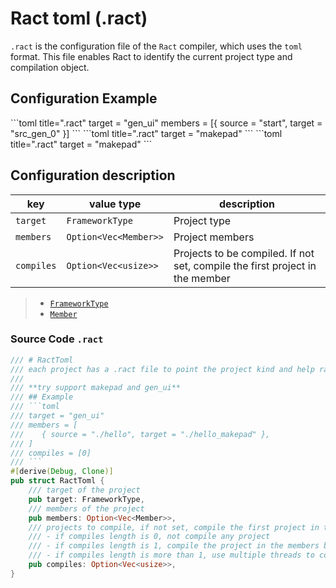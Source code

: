 
# Ract toml (.ract)

`.ract` is the configuration file of the `Ract` compiler, which uses the `toml` format. This file enables Ract to identify the current project type and compilation object.

## Configuration Example

<Tabs>
    <Tab label="GenUI">
        ```toml title=".ract"
        target = "gen_ui"
        members = [{ source = "start", target = "src_gen_0" }]
        ```
    </Tab>
    <Tab label="Makepad Project">
        ```toml title=".ract"
        target = "makepad"
        ```
    </Tab>
    <Tab label="Makepad Workspace">
        ```toml title=".ract"
        target = "makepad"
        ```
    </Tab>
</Tabs>

## Configuration description

| key        | value type            | description                                                                  |
| ---------- | --------------------- | ---------------------------------------------------------------------------- |
| `target`   | `FrameworkType`       | Project type                                                                 |
| `members`  | `Option<Vec<Member>>` | Project members                                                              |
| `compiles` | `Option<Vec<usize>>`  | Projects to be compiled. If not set, compile the first project in the member |

> - [`FrameworkType`](/doc/config/types#frameworktype)
> - [`Member`](/doc/config/types#member)

### Source Code `.ract`

````rust
/// # RactToml
/// each project has a .ract file to point the project kind and help ract to compile the project
///
/// **try support makepad and gen_ui**
/// ## Example
/// ```toml
/// target = "gen_ui"
/// members = [
///    { source = "./hello", target = "./hello_makepad" },
/// ]
/// compiles = [0]
/// ```
#[derive(Debug, Clone)]
pub struct RactToml {
    /// target of the project
    pub target: FrameworkType,
    /// members of the project
    pub members: Option<Vec<Member>>,
    /// projects to compile, if not set, compile the first project in the members
    /// - if compiles length is 0, not compile any project
    /// - if compiles length is 1, compile the project in the members by index
    /// - if compiles length is more than 1, use multiple threads to compile the projects
    pub compiles: Option<Vec<usize>>,
}
````
